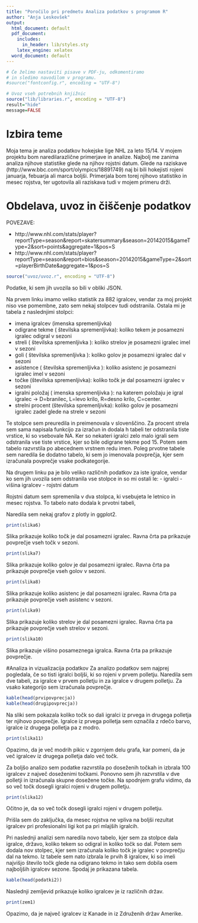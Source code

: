```yaml
---
title: "Poročilo pri predmetu Analiza podatkov s programom R"
author: "Anja Leskovšek"
output:
  html_document: default
  pdf_document:
    includes:
      in_header: lib/styles.sty
    latex_engine: xelatex
  word_document: default
---
```


```r
# Če želimo nastaviti pisave v PDF-ju, odkomentiramo
# in sledimo navodilom v programu.
#source("fontconfig.r", encoding = "UTF-8")

# Uvoz vseh potrebnih knjižnic
source("lib/libraries.r", encoding = "UTF-8")
result="hide"
message=FALSE
```


# Izbira teme
Moja tema je analiza podatkov hokejske lige NHL za leto 15/14.
V mojem projektu bom naredilarazlične primerjave in analize.  Najbolj me zanima analiza njihove statistike glede na njihov rojstni datum. Glede na raziskave (http://www.bbc.com/sport/olympics/18891749) naj bi bili hokejisti rojeni januarja, febuarja ali marca boljši. Primerjala bom torej njihovo statistiko in mesec rojstva, ter ugotovila ali raziskava tudi v mojem primeru drži. 



# Obdelava, uvoz in čiščenje podatkov
POVEZAVE:

- http://www.nhl.com/stats/player?reportType=season&report=skatersummary&season=20142015&gameType=2&sort=points&aggregate=1&pos=S
- http://www.nhl.com/stats/player?reportType=season&report=bios&season=20142015&gameType=2&sort=playerBirthDate&aggregate=1&pos=S




```r
source("uvoz/uvoz.r", encoding = "UTF-8")
```
Podatke, ki sem jih uvozila so bili v obliki JSON. 

Na prvem linku imamo veliko statistik za 882 igralcev, vendar za moj projekt niso vse pomembne, zato sem nekaj stolpcev tudi odstranila. Ostala mi je tabela z naslednjimi stolpci:

- imena igralcev (imenska spremenljivka)
- odigrane tekme ( številska spremenljivka): koliko tekem je posamezni igralec odigral v sezoni
- streli ( številska spremenljivka ): koliko strelov je posamezni igralec imel v sezoni
- goli ( številska spremenljivka ): koliko golov je posamezni igralec dal v sezoni
- asistence ( številska spremenljivka ): koliko asistenc je posamezni igralec imel v sezoni
- točke (številska spremenljivka): koliko točk je dal posamezni igralec v sezoni
- igralni položaj ( imenska spremenljivka ): na katerem položaju je igral igralec -> D=branilec, L=levo krilo, R=desno krilo, C=center.
- strelni procent (številska spremenljivka): koliko golov je posamezni igralec zadel glede na strele v sezoni


Te stolpce sem preuredila in preimenovala v slovenščino. Za procent strela sem sama napisala funkcijo za izračun in dodala h tabeli ter odstranila tiste vrstice, ki so vsebovale NA. Ker so nekateri igralci zelo malo igrali sem odstranila vse tiste vrstice, kjer so bile odigrane tekme pod 15. Potem sem tabelo razvrstila po abecednem vrstnem redu imen. Poleg prvotne tabele sem naredila še dodatno tabelo, ki sem jo imenovala povprečja, kjer sem izračunala povprečje vsake podkategorije.

Na drugem linku pa je bilo veliko različnih podatkov za iste igralce, vendar ko sem jih uvozila sem odstranila vse stolpce in so mi ostali le:
- igralci
- višina igralcev
- rojstni datum

Rojstni datum sem spremenila v dva stolpca, ki vsebujeta le letnico in mesec rojstva. To tabelo nato dodala k prvotni tabeli,

Naredila sem nekaj grafov z plotly in ggplot2. 




```r
print(slika6)
```





Slika prikazuje koliko točk je dal posamezni igralec. Ravna črta pa prikazuje povprečje vseh točk v sezoni.





```r
print(slika7)
```





Slika prikazuje koliko golov je dal posamezni igralec. Ravna črta pa prikazuje povprečje vseh golov v sezoni.




```r
print(slika8)
```





Slika prikazuje koliko asistenc je dal posamezni igralec. Ravna črta pa prikazuje povprečje vseh asistenc v sezoni.




```r
print(slika9)
```





Slika prikazuje koliko strelov je dal posamezni igralec. Ravna črta pa prikazuje povprečje vseh strelov v sezoni.




```r
print(slika10)
```





Slika prikazuje višino posameznega igralca. Ravna črta pa prikazuje povprečje.


#Analiza in vizualizacija podatkov
Za analizo podatkov sem najprej pogledala, če so tisti igralci boljši, ki so rojeni v prvem polletju.  Naredila sem dve tabeli, za igralce v prvem polletju in za igralce v drugem polletju. Za vsako kategorijo sem izračunala povprečje.


```r
kable(head(prvipovprecja))
kable(head(drugipovprecja))
```

Na sliki sem pokazala koliko točk so dali igralci iz prvega in drugega polletja ter njihovo povprečje. Igralce iz prvega polletja sem označila z rdečo barvo, igralce iz drugega polletja pa z modro. 

```r
print(slika11)
```


Opazimo, da je več modrih pikic v zgornjem delu grafa, kar pomeni, da je več igralcev iz drugega polletja dalo več točk. 

Za boljšo analizo sem podatke razvrstila po doseženih točkah in izbrala 100 igralcev z največ doseženimi točkami. Ponovno sem jih razvrstila v dve polletji in izračunala skupne dosežene točke. Na spodnjem grafu vidimo, da so več točk dosegli igralci rojeni v drugem polletju.

```r
print(slika12)
```


Očitno je, da so več točk dosegli igralci rojeni v drugem polletju.

Prišla sem do zaključka, da mesec rojstva ne vpliva na boljši rezultat igralcev pri profesionalni ligi kot pa pri mlajših igralcih.




Pri naslednji analizi sem naredila novo tabelo, kjer sem za stolpce dala igralce, državo, koliko tekem so odigral in koliko točk so dal. Potem sem dodala nov stolpec, kjer sem izračunala koliko točk je igralec v povprečju dal na tekmo. Iz tabele sem nato izbrala le prvih 8 igralcev, ki so imeli najvišjo število točk glede na odigrano tekmo in tako sem dobila osem najboljših igralcev sezone. Spodaj je prikazana tabela.

```r
kable(head(podatki2))
```


Naslednji zemljevid prikazuje koliko igralcev je iz različnih držav.

```r
print(zem1)
```

Opazimo, da je največ igralcev iz Kanade in iz Združenih držav Amerike.